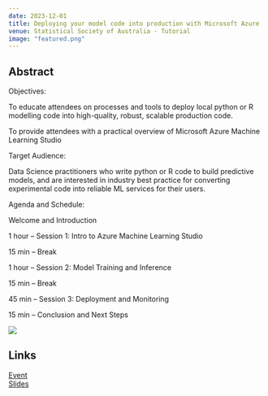 ```yaml
---
date: 2023-12-01
title: Deploying your model code into production with Microsoft Azure 
venue: Statistical Society of Australia - Tutorial
image: "featured.png"
---
```


## Abstract 

Objectives:

To educate attendees on processes and tools to deploy local python or R modelling code into high-quality, robust, scalable production code.

To provide attendees with a practical overview of Microsoft Azure Machine Learning Studio

Target Audience:

Data Science practitioners who write python or R code to build predictive models, and are interested in industry best practice for converting experimental code into reliable ML services for their users.

Agenda and Schedule:

Welcome and Introduction

1 hour – Session 1: Intro to Azure Machine Learning Studio

15 min – Break

1 hour – Session 2: Model Training and Inference

15 min – Break

45 min – Session 3: Deployment and Monitoring

15 min – Conclusion and Next Steps

![](featured.png)  


## Links  

[Event](https://www.statsoc.org.au/event-5490184)  
[Slides](https://statsocaus.github.io/tutorial_deploywithazure/#/title-slide)

